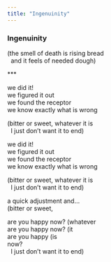 ```yaml
---
title: "Ingenuinity"
---
```


### Ingenuinity

(the smell of death is rising bread<br>
&nbsp;&nbsp;and it feels of needed dough)<br>

\***<br>

we did it!<br>
we figured it out<br>
we found the receptor<br>
we know exactly what is wrong<br>

(bitter or sweet, whatever it is<br>
&nbsp;&nbsp;I just don't want it to end)<br>

we did it!<br>
we figured it out<br>
we found the receptor<br>
we know exactly what is wrong<br>

(bitter or sweet, whatever it is<br>
&nbsp;&nbsp;I just don't want it to end)<br>

a quick adjustment and...<br>
(bitter or sweet,<br>

are you happy now? (whatever<br>
are you happy now? (it<br>
are you happy (is<br>
now?<br>
&nbsp;&nbsp;I just don't want it to end)<br>

<br>
